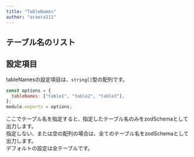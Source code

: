 ```yaml
---
title: "TableNames"
author: "araera111"
---
```


## テーブル名のリスト

## 設定項目

tableNamesの設定項目は、`string[]`型の配列です。

```js
const options = {
  tableNames: ["table1", "table2", "table3"],
};
module.exports = options;
```

ここでテーブル名を指定すると、指定したテーブル名のみをzodSchemaとして出力します。  
指定しない、または空の配列の場合は、全てのテーブル名をzodSchemaとして出力します。  
デフォルトの設定は全テーブルです。
